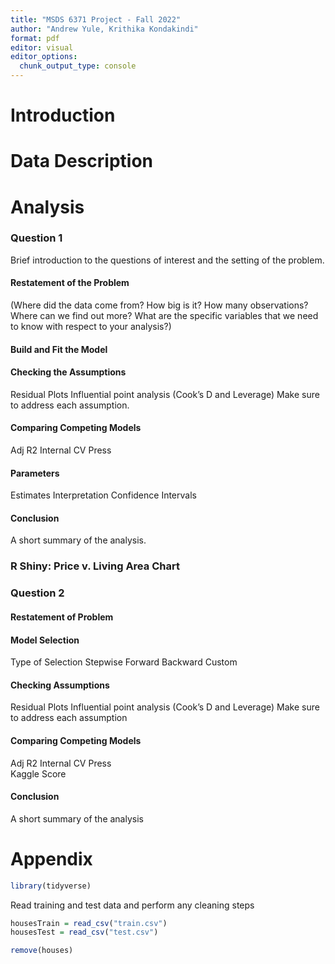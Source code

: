 ```yaml
---
title: "MSDS 6371 Project - Fall 2022"
author: "Andrew Yule, Krithika Kondakindi"
format: pdf
editor: visual
editor_options: 
  chunk_output_type: console
---
```


# Introduction

# Data Description

# Analysis

### Question 1

Brief introduction to the questions of interest and the setting of the problem.

#### Restatement of the Problem

(Where did the data come from? How big is it? How many observations? Where can we find out more? What are the specific variables that we need to know with respect to your analysis?)

#### Build and Fit the Model

#### Checking the Assumptions

Residual Plots Influential point analysis (Cook's D and Leverage) Make sure to address each assumption.

#### Comparing Competing Models

Adj R2 Internal CV Press

#### Parameters

Estimates Interpretation Confidence Intervals

#### Conclusion

A short summary of the analysis.

### R Shiny: Price v. Living Area Chart

### Question 2

#### Restatement of Problem

#### Model Selection

Type of Selection Stepwise Forward Backward Custom

#### Checking Assumptions

Residual Plots Influential point analysis (Cook's D and Leverage) Make sure to address each assumption

#### Comparing Competing Models

Adj R2 Internal CV Press\
Kaggle Score

#### Conclusion

A short summary of the analysis

# Appendix

```r
library(tidyverse)
```

Read training and test data and perform any cleaning steps
```r
housesTrain = read_csv("train.csv")
housesTest = read_csv("test.csv")

remove(houses)
```
